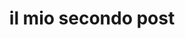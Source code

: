 ---
title: il mio secondo post
slug: second-post
description: post di come si inizia un file mdx parte 2
data: 23-08-2020
featureImage: sabbia.jpg
---